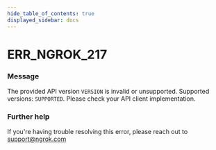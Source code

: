 ```yaml
---
hide_table_of_contents: true
displayed_sidebar: docs
---
```



# ERR_NGROK_217

### Message

The provided API version `VERSION` is invalid or unsupported. Supported versions: `SUPPORTED`. Please check your API client implementation.

<ErrorDetails error="err_ngrok_217" />

### Further help

If you're having trouble resolving this error, please reach out to [support@ngrok.com](mailto:support@ngrok.com?subject=Help%20with%20ERR_NGROK_217)

